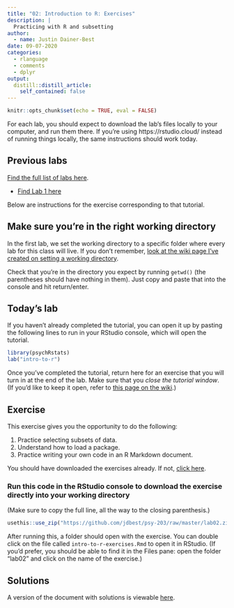 ```yaml
---
title: "02: Introduction to R: Exercises"
description: |
  Practicing with R and subsetting
author:
  - name: Justin Dainer-Best
date: 09-07-2020
categories:
  - rlanguage
  - comments
  - dplyr
output:
  distill::distill_article:
    self_contained: false
---
```


```r
knitr::opts_chunk$set(echo = TRUE, eval = FALSE)
```

For each lab, you should expect to download the lab's files locally to your computer, and run them there. If you're using https://rstudio.cloud/ instead of running things locally, the same instructions should work today. 

## Previous labs

[Find the full list of labs here](../../labs.html). 

* [Find Lab 1 here](../01-intro-to-r/)

Below are instructions for the exercise corresponding to that tutorial.

## Make sure you're in the right working directory

In the first lab, we set the working directory to a specific folder where every lab for this class will live. If you don't remember, [look at the wiki page I've created on setting a working directory](https://github.com/jdbest/r-psych-stats/wiki/setting-a-working-directory). 

Check that you're in the directory you expect by running `getwd()` (the parentheses should have nothing in them). Just copy and paste that into the console and hit return/enter.

## Today's lab

If you haven't already completed the tutorial, you can open it up by pasting the following lines to run in your RStudio console, which will open the tutorial. 

```r
library(psychRstats)
lab("intro-to-r")
```

Once you've completed the tutorial, return here for an exercise that you will turn in at the end of the lab. Make sure that you *close the tutorial window*. (If you'd like to keep it open, refer to [this page on the wiki](https://github.com/jdbest/r-psych-stats/wiki/Run-a-tutorial-and-exercise-simultaneously).)

## Exercise

This exercise gives you the opportunity to do the following: 

1. Practice selecting subsets of data.
2. Understand how to load a package.
3. Practice writing your own code in an R Markdown document. 

You should have downloaded the exercises already. If not, [click here](../01-intro-to-r/#download-exercises).

### Run this code in the RStudio console to download the exercise directly into your working directory

(Make sure to copy the full line, all the way to the closing parenthesis.)

```r
usethis::use_zip("https://github.com/jdbest/psy-203/raw/master/lab02.zip", cleanup = TRUE)
```

After running this, a folder should open with the exercise. You can double click on the file called `intro-to-r-exercises.Rmd` to open it in RStudio. (If you'd prefer, you should be able to find it in the Files pane: open the folder "lab02" and click on the name of the exercise.)

## Solutions

A version of the document with solutions is viewable [here](https://faculty.bard.edu/~jdainerbest/psy-203/posts/2020-09-11-lab-2-answers/).